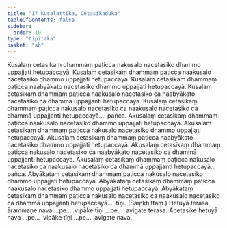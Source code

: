 ```yaml
---
title: "17 Kusalattika, Cetasikaduka"
tableOfContents: false
sidebar:
  order: 10
type: "tipitaka"
basket: "ab"
---
```



<DynamicBreadcrumb />

<Division number="35">

<Paragraph number="89">
Kusalaṃ cetasikaṃ dhammaṃ paṭicca nakusalo nacetasiko dhammo uppajjati hetupaccayā. Kusalaṃ cetasikaṃ dhammaṃ paṭicca naakusalo nacetasiko dhammo uppajjati hetupaccayā. Kusalaṃ cetasikaṃ dhammaṃ paṭicca naabyākato nacetasiko dhammo uppajjati hetupaccayā. Kusalaṃ cetasikaṃ dhammaṃ paṭicca naakusalo nacetasiko ca naabyākato nacetasiko ca dhammā uppajjanti hetupaccayā. Kusalaṃ cetasikaṃ dhammaṃ paṭicca nakusalo nacetasiko ca naakusalo nacetasiko ca dhammā uppajjanti hetupaccayā…  pañca.
</Paragraph>

<Paragraph number="90">
Akusalaṃ cetasikaṃ dhammaṃ paṭicca naakusalo nacetasiko dhammo uppajjati hetupaccayā. Akusalaṃ cetasikaṃ dhammaṃ paṭicca nakusalo nacetasiko dhammo uppajjati hetupaccayā. Akusalaṃ cetasikaṃ dhammaṃ paṭicca naabyākato nacetasiko dhammo uppajjati hetupaccayā. Akusalaṃ cetasikaṃ dhammaṃ paṭicca nakusalo nacetasiko ca naabyākato nacetasiko ca dhammā uppajjanti hetupaccayā. Akusalaṃ cetasikaṃ dhammaṃ paṭicca nakusalo nacetasiko ca naakusalo nacetasiko ca dhammā uppajjanti hetupaccayā…  pañca.
</Paragraph>

<Paragraph number="91">
Abyākataṃ cetasikaṃ dhammaṃ paṭicca nakusalo nacetasiko dhammo uppajjati hetupaccayā. Abyākataṃ cetasikaṃ dhammaṃ paṭicca naakusalo nacetasiko dhammo uppajjati hetupaccayā. Abyākataṃ cetasikaṃ dhammaṃ paṭicca nakusalo nacetasiko ca naakusalo nacetasiko ca dhammā uppajjanti hetupaccayā…  tīṇi. (Saṃkhittaṃ.)
</Paragraph>

<Paragraph number="92">
Hetuyā terasa, ārammaṇe nava …pe…  vipāke tīṇi …pe…  avigate terasa.
</Paragraph>

<Paragraph number="93">
Acetasike hetuyā nava …pe…  vipāke tīṇi …pe…  avigate nava.
</Paragraph>
</Division>